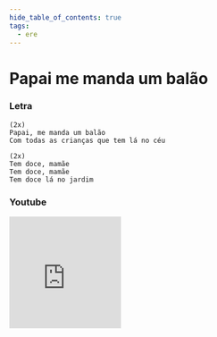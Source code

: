 ```yaml
---
hide_table_of_contents: true
tags:
  - ere
---
```


# Papai me manda um balão

### Letra

```text
(2x)
Papai, me manda um balão
Com todas as crianças que tem lá no céu

(2x)
Tem doce, mamãe
Tem doce, mamãe
Tem doce lá no jardim
```

### Youtube

<iframe
  width="200"
  height="200"
  src="https://www.youtube.com/embed/HwUf92lo4o4"
  title="YouTube video player"
  frameborder="0"
  allow="accelerometer; autoplay; clipboard-write; encrypted-media; gyroscope; picture-in-picture; web-share"
  referrerpolicy="strict-origin-when-cross-origin"
  allowfullscreen
></iframe>
